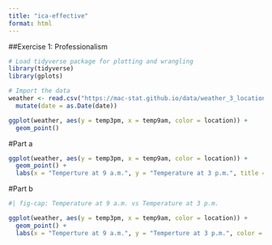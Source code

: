 ```yaml
---
title: "ica-effective"
format: html
---
```


##Exercise 1: Professionalism
```r
# Load tidyverse package for plotting and wrangling
library(tidyverse)
library(gplots)

# Import the data
weather <- read.csv("https://mac-stat.github.io/data/weather_3_locations.csv") |> 
  mutate(date = as.Date(date))
```
```r
ggplot(weather, aes(y = temp3pm, x = temp9am, color = location)) + 
  geom_point()
```
#Part a
```r
ggplot(weather, aes(y = temp3pm, x = temp9am, color = location)) + 
  geom_point() + 
  labs(x = "Temperture at 9 a.m.", y = "Temperature at 3 p.m.", title = "Temperature at 9 a.m. vs Temperature at 3 p.m.", color = "Cities in Austrailia")  
```
#Part b
```r
#| fig-cap: Temperature at 9 a.m. vs Temperature at 3 p.m.

ggplot(weather, aes(y = temp3pm, x = temp9am, color = location)) + 
  geom_point() + 
  labs(x = "Temperture at 9 a.m.", y = "Temperture at 3 p.m.", color = "Cities in Austrailia")  
```



